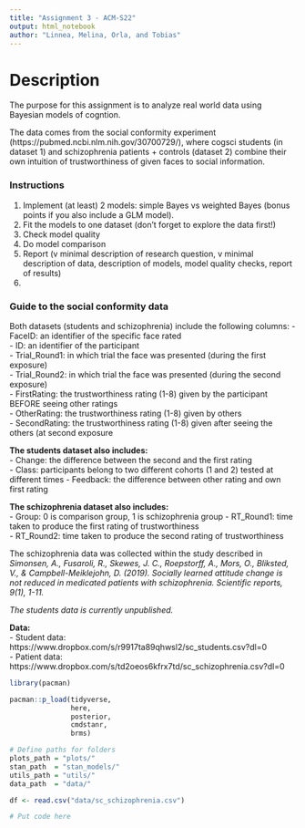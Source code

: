 ```yaml
---
title: "Assignment 3 - ACM-S22"
output: html_notebook
author: "Linnea, Melina, Orla, and Tobias"
---
```


# Description
The purpose for this assignment is to analyze real world data using Bayesian models of cogntion.  

The data comes from the social conformity experiment (https://pubmed.ncbi.nlm.nih.gov/30700729/), where cogsci students (in dataset 1) and schizophrenia patients + controls (dataset 2) combine their own intuition of trustworthiness of given faces to social information.

### Instructions
1. Implement (at least) 2 models: simple Bayes vs weighted Bayes (bonus points if you also include a GLM model).  
2. Fit the  models to one dataset (don't forget to explore the data first!)  
3. Check model quality  
4. Do model comparison  
5. Report (v minimal description of research question, v minimal description of data, description of models, model quality checks, report of results)  
6. [optional]: parameter/model recovery

### Guide to the social conformity data
Both datasets (students and schizophrenia) include the following columns:
- FaceID: an identifier of the specific face rated  
- ID: an identifier of the participant  
- Trial_Round1: in which trial the face was presented (during the first exposure)  
- Trial_Round2: in which trial the face was presented (during the second exposure)  
- FirstRating: the trustworthiness rating (1-8) given by the participant BEFORE seeing other ratings  
- OtherRating: the trustworthiness rating (1-8) given by others  
- SecondRating: the trustworthiness rating (1-8) given after seeing the others (at second exposure  

**The students dataset also includes:**  
- Change: the difference between the second and the first rating  
- Class: participants belong to two different cohorts (1 and 2) tested at different times - Feedback: the difference between other rating and own first rating  

**The schizophrenia dataset also includes:**  
- Group: 0 is comparison group, 1 is schizophrenia group 
- RT_Round1: time taken to produce the first rating of trustworthiness   
- RT_Round2: time taken to produce the second rating of trustworthiness  

The schizophrenia data was collected within the study described in *Simonsen, A., Fusaroli, R., Skewes, J. C., Roepstorff, A., Mors, O., Bliksted, V., & Campbell-Meiklejohn, D. (2019). Socially learned attitude change is not reduced in medicated patients with schizophrenia. Scientific reports, 9(1), 1-11.*

*The students data is currently unpublished.*

**Data:**  
- Student data: https://www.dropbox.com/s/r9917ta89qhwsl2/sc_students.csv?dl=0  
- Patient data: https://www.dropbox.com/s/td2oeos6kfrx7td/sc_schizophrenia.csv?dl=0  


```r

library(pacman)

pacman::p_load(tidyverse,
               here,
               posterior,
               cmdstanr,
               brms)

# Define paths for folders
plots_path = "plots/"
stan_path  = "stan_models/"
utils_path = "utils/"
data_path  = "data/"

df <- read.csv("data/sc_schizophrenia.csv")

```



```r

# Put code here


```



